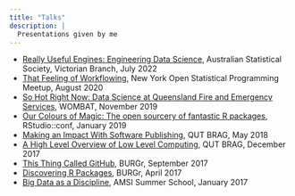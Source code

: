 ```yaml
---
title: "Talks"
description: |
  Presentations given by me
---
```


* [Really Useful Engines: Engineering Data Science](https://github.com/MilesMcBain/really_useful_engines), Australian Statistical Society, Victorian Branch, July 2022
* [That Feeling of Workflowing](https://github.com/MilesMcBain/nycr_meetup_talk), New York Open Statistical Programming Meetup, August 2020
* [So Hot Right Now: Data Science at Queensland Fire and Emergency Services](https://docs.google.com/presentation/d/1dl6EF1X_UqBWFE-2ySkvs0YOpK52Dlass3KE4a04SLE/edit?usp=sharing), WOMBAT, November 2019
* [Our Colours of Magic: The open sourcery of fantastic R packages](https://github.com/MilesMcBain/rstudioconf_talk), RStudio::conf, January 2019
* [Making an Impact With Software Publishing](https://docs.google.com/presentation/d/1GLrOyRBymzPhgcRiPjNJXRdCv5ChXp4Ytctds5WbDag/edit), QUT BRAG, May 2018
* [A High Level Overview of Low Level Computing](https://docs.google.com/presentation/d/1fCR7PVYWQxD036-xR-hnJpTvuFfHHuRNEpY0iejEJZI/edit?usp=sharing), QUT BRAG, December 2017
* [This Thing Called GitHub](https://github.com/MilesMcBain/burgr_20170913_github/blob/master/github.Rmd), BURGr, September 2017
* [Discovering R Packages](https://github.com/MilesMcBain/burgr_package_discovery/blob/master/discovering_R_packages.Rmd), BURGr, April 2017
* [Big Data as a Discipline](https://github.com/MilesMcBain/AMSI_2017_MSBD_Talk/blob/master/BDaaD.Rmd), AMSI Summer School, January 2017
